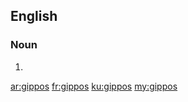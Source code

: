 ==English==

===Noun===
{{head|en|noun plural form}}

# {{plural of|gippo|lang=en}}

[[ar:gippos]]
[[fr:gippos]]
[[ku:gippos]]
[[my:gippos]]